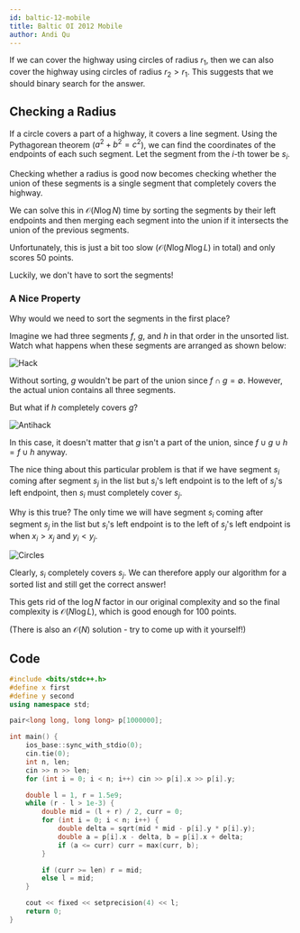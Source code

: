 ```yaml
---
id: baltic-12-mobile
title: Baltic OI 2012 Mobile
author: Andi Qu
---
```


If we can cover the highway using circles of radius $r_1$, then we can also cover the highway using circles of radius $r_2 > r_1$. This suggests that we should binary search for the answer.

## Checking a Radius

If a circle covers a part of a highway, it covers a line segment. Using the Pythagorean theorem ($a^2 + b^2 = c^2$), we can find the coordinates of the endpoints of each such segment. Let the segment from the $i$-th tower be $s_i$.

Checking whether a radius is good now becomes checking whether the union of these segments is a single segment that completely covers the highway.

We can solve this in $\mathcal{O}(N \log N)$ time by sorting the segments by their left endpoints and then merging each segment into the union if it intersects the union of the previous segments.

Unfortunately, this is just a bit too slow ($\mathcal{O}(N \log N \log L)$ in total) and only scores 50 points.

Luckily, we don't have to sort the segments!

### A Nice Property

Why would we need to sort the segments in the first place?

Imagine we had three segments $f$, $g$, and $h$ in that order in the unsorted list. Watch what happens when these segments are arranged as shown below:

![Hack](<Baltic 12-mobile/hack.png>)

Without sorting, $g$ wouldn't be part of the union since $f \cap g = \emptyset$. However, the actual union contains all three segments.

But what if $h$ completely covers $g$?

![Antihack](<Baltic 12-mobile/antihack.png>)

In this case, it doesn't matter that $g$ isn't a part of the union, since $f \cup g \cup h = f \cup h$ anyway.

The nice thing about this particular problem is that if we have segment $s_i$ coming after segment $s_j$ in the list but $s_i$'s left endpoint is to the left of $s_j$'s left endpoint, then $s_i$ must completely cover $s_j$.

Why is this true? The only time we will have segment $s_i$ coming after segment $s_j$ in the list but $s_i$'s left endpoint is to the left of $s_j$'s left endpoint is when $x_i > x_j$ and $y_i < y_j$.

![Circles](<Baltic 12-mobile/circles.png>)

Clearly, $s_i$ completely covers $s_j$. We can therefore apply our algorithm for a sorted list and still get the correct answer!

This gets rid of the $\log N$ factor in our original complexity and so the final complexity is $\mathcal{O}(N \log L)$, which is good enough for 100 points.

(There is also an $\mathcal{O}(N)$ solution - try to come up with it yourself!)

## Code

```cpp
#include <bits/stdc++.h>
#define x first
#define y second
using namespace std;

pair<long long, long long> p[1000000];

int main() {
    ios_base::sync_with_stdio(0);
    cin.tie(0);
    int n, len;
    cin >> n >> len;
    for (int i = 0; i < n; i++) cin >> p[i].x >> p[i].y;

    double l = 1, r = 1.5e9;
    while (r - l > 1e-3) {
        double mid = (l + r) / 2, curr = 0;
        for (int i = 0; i < n; i++) {
            double delta = sqrt(mid * mid - p[i].y * p[i].y);
            double a = p[i].x - delta, b = p[i].x + delta;
            if (a <= curr) curr = max(curr, b);
        }

        if (curr >= len) r = mid;
        else l = mid;
    }

    cout << fixed << setprecision(4) << l;
    return 0;
}
```
